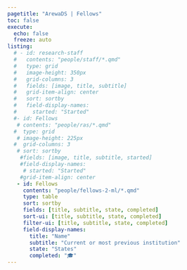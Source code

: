 ```yaml
---
pagetitle: "ArewaDS | Fellows"
toc: false
execute: 
  echo: false
  freeze: auto
listing:
  # - id: research-staff
  #   contents: "people/staff/*.qmd"
  #   type: grid
  #   image-height: 350px
  #   grid-columns: 3
  #   fields: [image, title, subtitle]
  #   grid-item-align: center
  #   sort: sortby
  #   field-display-names: 
  #     started: "Started"
  #- id: Fellows
   # contents: "people/ras/*.qmd"
  #  type: grid
   # image-height: 225px
  #  grid-columns: 3
   # sort: sortby
    #fields: [image, title, subtitle, started]
    #field-display-names: 
     # started: "Started"
    #grid-item-align: center
   - id: Fellows
     contents: "people/fellows-2-ml/*.qmd"
     type: table
     sort: sortby
     fields: [title, subtitle, state, completed]
     sort-ui: [title, subtitle, state, completed]
     filter-ui: [title, subtitle, state, completed]
     field-display-names: 
       title: "Name"
       subtitle: "Current or most previous institution"
       state: "States"
       completed: "🎓"
---
```

<!-- 
```{=html}
<nav aria-label="breadcrumb">
  <ol class="breadcrumb">
    <li class="breadcrumb-item"><a href="index.html">Home</a></li>
    <li class="breadcrumb-item active" aria-current="page">People</li>
  </ol>
</nav>
``` -->

<!-- 
## Arewa DataScience Fellows

:::{#Fellows}
::: -->

<!-- ## Research Assistants

:::{#research-assistants}
:::

## Alumni

:::{#alumni}
::: -->